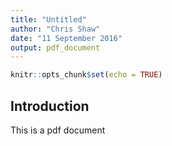 ```yaml
---
title: "Untitled"
author: "Chris Shaw"
date: "11 September 2016"
output: pdf_document
---
```


```r
knitr::opts_chunk$set(echo = TRUE)
```

## Introduction

This is a pdf document